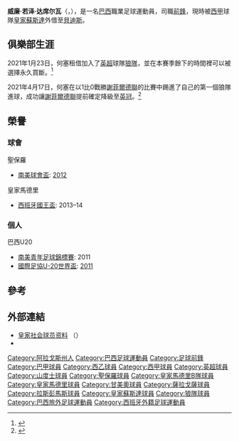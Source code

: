 {{noteTA
|G1=Football
|G2=uefa
|G3=南美球會
|G4=laliga
|1=zh-hans:若泽;zh-hk:荷西;zh-hant:何塞;
|2=zh-hans:威廉;zh-hk:韋利安;zh-hant:威廉;
}}
{{Infobox football biography
| name = 威廉·何塞<br>Willian José
| image = Willian José da Silva.jpg
| image_size = 200
| caption = 2018年威廉为[[巴西國家足球隊|巴西]]出场
| fullname = Willian José da Silva
| height = {{height|m=1.89}}
| birth_date = {{birth date and age|1991|11|23|df=y}}
| birth_place = {{BRA}}[[卡爾武港|卡爾武港]]
| currentclub = [[皇家贝蒂斯足球俱乐部|貝迪斯]] ([[皇家蘇斯達|皇家蘇斯達]]外借)
| clubnumber = 
| position = [[前鋒|前鋒]]
| youthyears1 = 2006–2008
| youthclubs1 = [[巴西雷加塔斯俱樂部|雷加塔斯]]
| youthyears2 = 2008–2009
| youthclubs2 = [[格雷米奧巴魯埃里|格雷米奧巴魯埃里]]
| years1 = 2009–2010
| clubs1 = [[格雷米奧巴魯埃里|格雷米奧巴魯埃里]]
| caps1 = 26
| goals1 = 6
| years2 = 2011–2016
| clubs2 = {{le|蒙特维多竞技|Deportivo Maldonado}}
| caps2 = 0
| goals2 = 0
| years3 = 2011–2012
| clubs3 = → [[聖保羅足球會|保羅]] (外借)
| caps3 = 28
| goals3 = 1
| years4 = 2013
| clubs4 = → [[甘美奧阿雷格里港足球會|甘美奧]] (外借)
| caps4 = 0
| goals4 = 0
| years5 = 2013
| clubs5 = → [[山度士足球會|山度士]] (外借)
| caps5 = 23
| goals5 = 5
| years6 = 2014
| clubs6 = → [[皇家马德里卡斯蒂利亚|皇家馬德里B隊]] (外借)
| caps6 = 16
| goals6 = 4
| years7 = 2014
| clubs7 = → [[皇家馬德里足球會|皇家馬德里]] (外借)
| caps7 = 1
| goals7 = 0
| years8 = 2014–2015
| clubs8 = → [[皇家薩拉戈薩|薩拉戈薩]] (外借)
| caps8 = 33
| goals8 = 7
| years9 = 2015–2016
| clubs9 = → [[拉斯帕尔马斯体育联盟|拉斯彭馬斯]] (外借)
| caps9 = 30
| goals9 = 9
| years10 = 2016–
| clubs10 = [[皇家蘇斯達|皇家蘇斯達]]
| caps10 = 143
| goals10 = 52
| years11 = 2021
| clubs11 = → [[伍尔弗汉普顿流浪足球俱乐部|狼隊]] (外借)
| caps11 = 17
| goals11 = 1
| years12 = 2021–
| clubs12 = → [[皇家贝蒂斯足球俱乐部|貝迪斯]] (外借)
| caps12 = 0
| goals12 = 0
| nationalyears1 = 2011
| nationalteam1 = [[巴西国家足球隊|巴西U20]]
| nationalcaps1 = 15
| nationalgoals1 = 5
| nationalyears2 = 
| nationalteam2 = 
| nationalcaps2 = 
| nationalgoals2 = 
| pcupdate = 2021年8月26日
| ntupdate = 
}}

'''威廉·若泽·达席尔瓦'''（{{lang-pt|'''Willian José da Silva'''}}，{{bd|1991年|11月23日||}}），是一名[[巴西|巴西]]職業足球運動員，司職[[前鋒|前鋒]]，現時被[[西班牙足球甲級聯賽|西甲]]球隊[[皇家蘇斯達|皇家蘇斯達]]外借至[[皇家贝蒂斯足球俱乐部|貝迪斯]]。

==俱樂部生涯==
2021年1月23日，何塞租借加入了[[英超|英超]]球隊[[伍尔弗汉普顿流浪足球俱乐部|狼隊]]，並在本賽季餘下的時間裡可以被選擇永久買斷。<ref>{{Cite news|title=Willian Jose: Wolves sign Real Sociedad striker on loan|url=https://www.bbc.com/sport/football/55779302|publisher=BBC体育|date=2021-01-23|accessdate=2021-01-23|archive-date=2021-01-31|archive-url=https://web.archive.org/web/20210131193015/https://www.bbc.com/sport/football/55779302|dead-url=no}}</ref> 

2021年4月17日，何塞​​在以1比0戰勝[[谢菲尔德联足球俱乐部|謝菲爾德聯]]的比賽中踢進了自己的第一個狼隊進球，成功讓[[谢菲尔德联足球俱乐部|謝菲爾德聯]]提前確定降級至[[英冠|英冠]]。<ref>{{cite news |last=Stone |first=Simon |url=https://www.bbc.com/sport/football/56699182 |title=Wolverhampton Wanderers 1-0 Sheffield United: Blades relegated after defeat |website=[[BBC_Sport|BBC Sport]] |date=2021-04-17 |access-date=2021-04-17 |archive-date=2021-04-17 |archive-url=https://web.archive.org/web/20210417130501/https://www.bbc.com/sport/football/56699182 |dead-url=no }}</ref>

==榮譽==
===球會===
;聖保羅
*[[南美球會盃|南美球會盃]]: [[2012年南美球會盃|2012]]

;皇家馬德里
*[[西班牙國王盃|西班牙國王盃]]: 2013–14

===個人===
;巴西U20
*[[南美青年足球錦標賽|南美青年足球錦標賽]]: 2011
*[[國際足協U-20世界盃|國際足協U-20世界盃]]: [[2011年國際足協U-20世界盃|2011]]

==參考==
{{reflist}}

==外部連結==
*[https://www.realsociedad.eus/en/team/player/real-sociedad/willian-jose-da-silva 皇家社会球员资料] {{Wayback|url=https://www.realsociedad.eus/en/team/player/real-sociedad/willian-jose-da-silva |date=20201023015923 }} （{{{lang|西班牙语/英语}}}）
*{{Soccerway|willian-jose-da-silva/86467}}

<!--{{皇家蘇斯達球員名單}}-->
{{皇家貝迪斯球員名單}}

{{DEFAULTSORT:Willian Jose}}
[[Category:阿拉戈斯州人|Category:阿拉戈斯州人]]
[[Category:巴西足球運動員|Category:巴西足球運動員]]
[[Category:足球前鋒|Category:足球前鋒]]
[[Category:巴甲球員|Category:巴甲球員]]
[[Category:西乙球員|Category:西乙球員]]
[[Category:西甲球員|Category:西甲球員]]
[[Category:英超球員|Category:英超球員]]
[[Category:山度士球員|Category:山度士球員]]
[[Category:聖保羅球員|Category:聖保羅球員]]
[[Category:皇家馬德里B隊球員|Category:皇家馬德里B隊球員]]
[[Category:皇家馬德里球員|Category:皇家馬德里球員]]
[[Category:甘美奧球員|Category:甘美奧球員]]
[[Category:薩拉戈薩球員|Category:薩拉戈薩球員]]
[[Category:拉斯彭馬斯球員|Category:拉斯彭馬斯球員]]
[[Category:皇家蘇斯達球員|Category:皇家蘇斯達球員]]
[[Category:狼隊球員|Category:狼隊球員]]
[[Category:巴西旅外足球運動員|Category:巴西旅外足球運動員]]
[[Category:西班牙外籍足球運動員|Category:西班牙外籍足球運動員]]